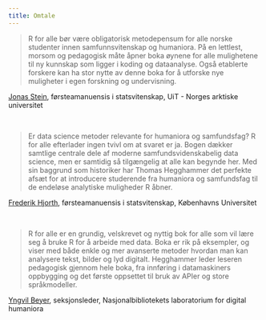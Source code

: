 ```yaml
---
title: Omtale
---
```


> R for alle bør være obligatorisk metodepensum for alle norske studenter innen samfunnsvitenskap og humaniora. På en lettlest, morsom og pedagogisk måte åpner boka øynene for alle mulighetene til ny kunnskap som ligger i koding og dataanalyse. Også etablerte forskere kan ha stor nytte av denne boka for å utforske nye muligheter i egen forskning og undervisning.

::: {.right}
[Jonas Stein](https://en.uit.no/ansatte/person?p_document_id=448042), førsteamanuensis i statsvitenskap, UiT - Norges arktiske universitet
:::

<br>

> Er data science metoder relevante for humaniora og samfundsfag? R for alle efterlader ingen tvivl om at svaret er ja. Bogen dækker samtlige centrale dele af moderne samfundsvidenskabelig data science, men er samtidig så tilgængelig at alle kan begynde her. Med sin baggrund som historiker har Thomas Hegghammer det perfekte afsæt for at introducere studerende fra humaniora og samfundsfag til de endeløse analytiske muligheder R åbner.

::: {.right}
[Frederik Hjorth](https://politicalscience.ku.dk/staff/Academic_staff/?pure=en/persons/290604), førsteamanuensis i statsvitenskap, Københavns Universitet
:::

<br>

> R for alle er en grundig, velskrevet og nyttig bok for alle som vil lære seg å bruke R for å arbeide med data. Boka er rik på eksempler, og viser med både enkle og mer avanserte metoder hvordan man kan analysere tekst, bilder og lyd digitalt. Hegghammer leder leseren pedagogisk gjennom hele boka, fra innføring i datamaskiners oppbygging og det første oppsettet til bruk av APIer og store språkmodeller.

::: {.right}
[Yngvil Beyer](https://www.nb.no/ansatte/yngvil-beyer/), seksjonsleder, Nasjonalbibliotekets laboratorium for digital humaniora
:::

